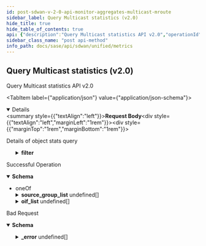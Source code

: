 ```yaml
---
id: post-sdwan-v-2-0-api-monitor-aggregates-multicast-mroute
sidebar_label: Query Multicast statistics (v2.0)
hide_title: true
hide_table_of_contents: true
api: {"description":"Query Multicast statistics API v2.0","operationId":"post-sdwan-v2.0-api-monitor-aggregates-multicast-mroute","requestBody":{"content":{"application/json":{"schema":{"properties":{"end_time":{"format":"date","type":"string"},"filter":{"description":"Filter: Required(error = MULTICAST_QUERY_MISSING_FILTER: Filter field is required) Valid ","properties":{"element":{"description":"Element: Required(error = MULTICAST_QUERY_MISSING_ELEMENT_ID: Element ID is required) ListString(allowDuplicate = true, allowEmpty = true, allowNull = false, length = 0, listMaxSize = 1, error = MULTICAST_QUERY_INVALID_ELEMENT_ID: Provide single valid element ID in filter, noTrim = false, regex = ^[0-9]{1,20}$, required = true) ","items":{"description":"Element","type":"string"},"type":"array"},"group":{"description":"Group: ListIPAddress(bcast = DENY, listMaxSize = 1, error = MULTICAST_MROUTE_QUERY_INVALID_GROUP_IP: Provide single valid group ip in filter, required = false, type = IP) ","items":{"description":"Group","type":"string"},"type":"array"},"site":{"description":"Site: Required(error = MULTICAST_QUERY_MISSING_SITE_ID: Site ID is required) ListString(allowDuplicate = true, allowEmpty = true, allowNull = false, length = 0, listMaxSize = 1, error = MULTICAST_QUERY_INVALID_SITE_ID: Provide single valid site ID in filter, noTrim = false, regex = ^[0-9]{1,20}$, required = true) ","items":{"description":"Site","type":"string"},"type":"array"},"source":{"description":"Source: ListString(allowDuplicate = true, allowEmpty = true, allowNull = false, length = 0, listMaxSize = 1, error = MULTICAST_MROUTE_QUERY_INVALID_SOURCE_IP: Provide single valid source ip in filter, noTrim = false, regex = , required = false) ","items":{"description":"Source","type":"string"},"type":"array"}},"required":["source","site","element"]},"is_active":{"description":"Is Active: Required(error = MULTICAST_MROUTE_QUERY_MISSING_IS_ACTIVE: is_active field is required) ","type":"boolean"},"name":{"description":"Name: Pattern(error = INVALID_FILTER: Schema check failed - Invalid value for param {}, regexp = ^[A-Za-z]+$) ","type":"string"},"start_time":{"format":"date","type":"string"},"type":{"description":"Type: ValidateEnum(enumClass = classOf[MulticastRouteType], error = MULTICAST_MROUTE_QUERY_MISSING_TYPE: type field is either missing or unsupported value is provided, nullAllowed = false) ","enum":["WAN","LAN"],"type":"string"}},"required":["is_active","type","filter"]}}},"description":"Details of object stats query"},"responses":{"200":{"content":{"application/json":{"schema":{"oneOf":[{"properties":{"end_time":{"description":"End Time","type":"string"},"source_group_list":{"description":"Source Group List","items":{"properties":{"flags":{"description":"Flags","type":"string"},"group":{"description":"Group","type":"string"},"incoming_interface":{"description":"Incoming Interface","properties":{"iif":{"description":"Iif","type":"string"},"is_site_interface":{"description":"Is Site Interface","type":"boolean"},"wanpath":{"description":"Wanpath","type":"string"}}},"outgoing_interfaces":{"description":"Outgoing Interfaces","items":{"properties":{"is_site_interface":{"description":"Is Site Interface","type":"boolean"},"oif":{"description":"Oif","type":"string"},"wanpaths":{"description":"Wanpaths","items":{"description":"Wanpaths","type":"string"},"type":"array"}}},"type":"array"},"rx_bytes":{"description":"Rx Bytes","format":"int64","type":"integer"},"rx_packets":{"description":"Rx Packets","format":"int64","type":"integer"},"source":{"description":"Source","type":"string"}}},"type":"array"},"start_time":{"description":"Start Time","type":"string"}}},{"properties":{"end_time":{"description":"End Time","type":"string"},"oif_list":{"description":"Oif List","items":{"properties":{"is_site_interface":{"description":"Is Site Interface","type":"boolean"},"oif":{"description":"Oif","type":"string"},"wanpaths":{"description":"Wanpaths","items":{"properties":{"last_active":{"format":"date","type":"string"},"tx_bytes":{"description":"Tx Bytes","format":"int64","type":"integer"},"tx_packets":{"description":"Tx Packets","format":"int64","type":"integer"},"wanpath":{"description":"Wanpath","type":"string"}}},"type":"array"}}},"type":"array"},"start_time":{"description":"Start Time","type":"string"}}}]}}},"description":"Successful Operation"},"400":{"content":{"application/json":{"example":{"value":{"_error":[{"code":"INVALID_REQUEST_ERROR_0001"},{"code":"MULTICAST_QUERY_MISSING_FILTER"},{"code":"MULTICAST_QUERY_MISSING_ELEMENT_ID"},{"code":"MULTICAST_QUERY_INVALID_ELEMENT_ID"},{"code":"MULTICAST_QUERY_MISSING_SITE_ID"},{"code":"MULTICAST_QUERY_INVALID_SITE_ID"},{"code":"MULTICAST_MROUTE_QUERY_MISSING_IS_ACTIVE"},{"code":"MULTICAST_MROUTE_QUERY_INVALID_SOURCE_IP"},{"code":"MULTICAST_MROUTE_QUERY_INVALID_GROUP_IP"},{"code":"MULTICAST_MROUTE_QUERY_UNSUPPORTED_TIME_FIELDS"},{"code":"MULTICAST_MROUTE_QUERY_MISSING_SOURCE_OR_GROUP"},{"code":"MULTICAST_MROUTE_QUERY_MISSING_TYPE"}]}},"schema":{"properties":{"_error":{"items":{"properties":{"code":{"type":"string"},"message":{"type":"string"}}},"type":"array"}}}}},"description":"Bad Request"}},"tags":["Metrics"],"method":"post","path":"/sdwan/v2.0/api/monitor/aggregates/multicast/mroute","jsonRequestBodyExample":{"end_time":"2022-09-06","filter":{"element":["string"],"group":["string"],"site":["string"],"source":["string"]},"is_active":true,"name":"string","start_time":"2022-09-06","type":"WAN"},"info":{"contact":{},"description":"List of APIs used to retrieve SDWAN metrics such as badnwidth utilization, TCP transaction, application health, application performance, LQM, flows, interface & system metrics.","title":"Metrics","version":"Latest"},"postman":{"name":"Query Multicast statistics (v2.0)","description":{"content":"Query Multicast statistics API v2.0","type":"text/plain"},"url":{"path":["sdwan","v2.0","api","monitor","aggregates","multicast","mroute"],"host":["{{baseUrl}}"],"query":[],"variable":[]},"header":[{"key":"Content-Type","value":"application/json"},{"key":"Accept","value":"application/json"}],"method":"POST","body":{"mode":"raw","raw":"\"\"","options":{"raw":{"language":"json"}}}}}
sidebar_class_name: "post api-method"
info_path: docs/sase/api/sdwan/unified/metrics
---
```



## Query Multicast statistics (v2.0)



Query Multicast statistics API v2.0

<MimeTabs><TabItem label={"application/json"} value={"application/json-schema"}><details style={{}} data-collapsed={false} open={true}><summary style={{"textAlign":"left"}}><strong>Request Body</strong></summary><div style={{"textAlign":"left","marginLeft":"1rem"}}><div style={{"marginTop":"1rem","marginBottom":"1rem"}}>

Details of object stats query

</div></div><ul style={{"marginLeft":"1rem"}}><SchemaItem collapsible={false} name={"end_time"} required={false} schemaDescription={undefined} schemaName={"date"} qualifierMessage={undefined} defaultValue={undefined}></SchemaItem><SchemaItem collapsible={true} className={"schemaItem"}><details style={{}}><summary style={{}}><strong>filter</strong><span style={{"opacity":"0.6"}}> </span></summary><div style={{"marginLeft":"1rem"}}><div style={{"marginTop":".5rem","marginBottom":".5rem"}}>

Filter: Required(error = MULTICAST_QUERY_MISSING_FILTER: Filter field is required) Valid 

</div><SchemaItem collapsible={false} name={"element"} required={true} schemaDescription={"Element: Required(error = MULTICAST_QUERY_MISSING_ELEMENT_ID: Element ID is required) ListString(allowDuplicate = true, allowEmpty = true, allowNull = false, length = 0, listMaxSize = 1, error = MULTICAST_QUERY_INVALID_ELEMENT_ID: Provide single valid element ID in filter, noTrim = false, regex = ^[0-9]{1,20}$, required = true) "} schemaName={"string[]"} qualifierMessage={undefined} defaultValue={undefined}></SchemaItem><SchemaItem collapsible={false} name={"group"} required={false} schemaDescription={"Group: ListIPAddress(bcast = DENY, listMaxSize = 1, error = MULTICAST_MROUTE_QUERY_INVALID_GROUP_IP: Provide single valid group ip in filter, required = false, type = IP) "} schemaName={"string[]"} qualifierMessage={undefined} defaultValue={undefined}></SchemaItem><SchemaItem collapsible={false} name={"site"} required={true} schemaDescription={"Site: Required(error = MULTICAST_QUERY_MISSING_SITE_ID: Site ID is required) ListString(allowDuplicate = true, allowEmpty = true, allowNull = false, length = 0, listMaxSize = 1, error = MULTICAST_QUERY_INVALID_SITE_ID: Provide single valid site ID in filter, noTrim = false, regex = ^[0-9]{1,20}$, required = true) "} schemaName={"string[]"} qualifierMessage={undefined} defaultValue={undefined}></SchemaItem><SchemaItem collapsible={false} name={"source"} required={true} schemaDescription={"Source: ListString(allowDuplicate = true, allowEmpty = true, allowNull = false, length = 0, listMaxSize = 1, error = MULTICAST_MROUTE_QUERY_INVALID_SOURCE_IP: Provide single valid source ip in filter, noTrim = false, regex = , required = false) "} schemaName={"string[]"} qualifierMessage={undefined} defaultValue={undefined}></SchemaItem></div></details></SchemaItem><SchemaItem collapsible={false} name={"is_active"} required={true} schemaDescription={"Is Active: Required(error = MULTICAST_MROUTE_QUERY_MISSING_IS_ACTIVE: is_active field is required) "} schemaName={"boolean"} qualifierMessage={undefined} defaultValue={undefined}></SchemaItem><SchemaItem collapsible={false} name={"name"} required={false} schemaDescription={"Name: Pattern(error = INVALID_FILTER: Schema check failed - Invalid value for param {}, regexp = ^[A-Za-z]+$) "} schemaName={"string"} qualifierMessage={undefined} defaultValue={undefined}></SchemaItem><SchemaItem collapsible={false} name={"start_time"} required={false} schemaDescription={undefined} schemaName={"date"} qualifierMessage={undefined} defaultValue={undefined}></SchemaItem><SchemaItem collapsible={false} name={"type"} required={true} schemaDescription={"Type: ValidateEnum(enumClass = classOf[MulticastRouteType], error = MULTICAST_MROUTE_QUERY_MISSING_TYPE: type field is either missing or unsupported value is provided, nullAllowed = false) "} schemaName={"string"} qualifierMessage={"**Possible values:** [`WAN`, `LAN`]"} defaultValue={undefined}></SchemaItem></ul></details></TabItem></MimeTabs><div><ApiTabs><TabItem label={"200"} value={"200"}><div>

Successful Operation

</div><div><MimeTabs groupId={"mime-type"}><TabItem label={"application/json"} value={"application/json"}><SchemaTabs groupId={"schema-tabs"}><TabItem label={"Schema"} value={"Schema"}><details style={{}} data-collapsed={false} open={true}><summary style={{"textAlign":"left"}}><strong>Schema</strong></summary><div style={{"textAlign":"left","marginLeft":"1rem"}}></div><ul style={{"marginLeft":"1rem"}}><li><div><span className={"badge badge--info"}>oneOf</span><SchemaTabs><TabItem label={"MOD1"} value={"0-item-properties"}><SchemaItem collapsible={false} name={"end_time"} required={false} schemaDescription={"End Time"} schemaName={"string"} qualifierMessage={undefined} defaultValue={undefined}></SchemaItem><SchemaItem collapsible={true} className={"schemaItem"}><details style={{}}><summary style={{}}><strong>source_group_list</strong><span style={{"opacity":"0.6"}}> undefined[]</span></summary><div style={{"marginLeft":"1rem"}}><div style={{"marginTop":".5rem","marginBottom":".5rem"}}>

Source Group List

</div><SchemaItem collapsible={false} name={"flags"} required={false} schemaDescription={"Flags"} schemaName={"string"} qualifierMessage={undefined} defaultValue={undefined}></SchemaItem><SchemaItem collapsible={false} name={"group"} required={false} schemaDescription={"Group"} schemaName={"string"} qualifierMessage={undefined} defaultValue={undefined}></SchemaItem><SchemaItem collapsible={true} className={"schemaItem"}><details style={{}}><summary style={{}}><strong>incoming_interface</strong><span style={{"opacity":"0.6"}}> </span></summary><div style={{"marginLeft":"1rem"}}><div style={{"marginTop":".5rem","marginBottom":".5rem"}}>

Incoming Interface

</div><SchemaItem collapsible={false} name={"iif"} required={false} schemaDescription={"Iif"} schemaName={"string"} qualifierMessage={undefined} defaultValue={undefined}></SchemaItem><SchemaItem collapsible={false} name={"is_site_interface"} required={false} schemaDescription={"Is Site Interface"} schemaName={"boolean"} qualifierMessage={undefined} defaultValue={undefined}></SchemaItem><SchemaItem collapsible={false} name={"wanpath"} required={false} schemaDescription={"Wanpath"} schemaName={"string"} qualifierMessage={undefined} defaultValue={undefined}></SchemaItem></div></details></SchemaItem><SchemaItem collapsible={true} className={"schemaItem"}><details style={{}}><summary style={{}}><strong>outgoing_interfaces</strong><span style={{"opacity":"0.6"}}> undefined[]</span></summary><div style={{"marginLeft":"1rem"}}><div style={{"marginTop":".5rem","marginBottom":".5rem"}}>

Outgoing Interfaces

</div><SchemaItem collapsible={false} name={"is_site_interface"} required={false} schemaDescription={"Is Site Interface"} schemaName={"boolean"} qualifierMessage={undefined} defaultValue={undefined}></SchemaItem><SchemaItem collapsible={false} name={"oif"} required={false} schemaDescription={"Oif"} schemaName={"string"} qualifierMessage={undefined} defaultValue={undefined}></SchemaItem><SchemaItem collapsible={false} name={"wanpaths"} required={false} schemaDescription={"Wanpaths"} schemaName={"string[]"} qualifierMessage={undefined} defaultValue={undefined}></SchemaItem></div></details></SchemaItem><SchemaItem collapsible={false} name={"rx_bytes"} required={false} schemaDescription={"Rx Bytes"} schemaName={"int64"} qualifierMessage={undefined} defaultValue={undefined}></SchemaItem><SchemaItem collapsible={false} name={"rx_packets"} required={false} schemaDescription={"Rx Packets"} schemaName={"int64"} qualifierMessage={undefined} defaultValue={undefined}></SchemaItem><SchemaItem collapsible={false} name={"source"} required={false} schemaDescription={"Source"} schemaName={"string"} qualifierMessage={undefined} defaultValue={undefined}></SchemaItem></div></details></SchemaItem><SchemaItem collapsible={false} name={"start_time"} required={false} schemaDescription={"Start Time"} schemaName={"string"} qualifierMessage={undefined} defaultValue={undefined}></SchemaItem></TabItem><TabItem label={"MOD2"} value={"1-item-properties"}><SchemaItem collapsible={false} name={"end_time"} required={false} schemaDescription={"End Time"} schemaName={"string"} qualifierMessage={undefined} defaultValue={undefined}></SchemaItem><SchemaItem collapsible={true} className={"schemaItem"}><details style={{}}><summary style={{}}><strong>oif_list</strong><span style={{"opacity":"0.6"}}> undefined[]</span></summary><div style={{"marginLeft":"1rem"}}><div style={{"marginTop":".5rem","marginBottom":".5rem"}}>

Oif List

</div><SchemaItem collapsible={false} name={"is_site_interface"} required={false} schemaDescription={"Is Site Interface"} schemaName={"boolean"} qualifierMessage={undefined} defaultValue={undefined}></SchemaItem><SchemaItem collapsible={false} name={"oif"} required={false} schemaDescription={"Oif"} schemaName={"string"} qualifierMessage={undefined} defaultValue={undefined}></SchemaItem><SchemaItem collapsible={true} className={"schemaItem"}><details style={{}}><summary style={{}}><strong>wanpaths</strong><span style={{"opacity":"0.6"}}> undefined[]</span></summary><div style={{"marginLeft":"1rem"}}><div style={{"marginTop":".5rem","marginBottom":".5rem"}}>

Wanpaths

</div><SchemaItem collapsible={false} name={"last_active"} required={false} schemaDescription={undefined} schemaName={"date"} qualifierMessage={undefined} defaultValue={undefined}></SchemaItem><SchemaItem collapsible={false} name={"tx_bytes"} required={false} schemaDescription={"Tx Bytes"} schemaName={"int64"} qualifierMessage={undefined} defaultValue={undefined}></SchemaItem><SchemaItem collapsible={false} name={"tx_packets"} required={false} schemaDescription={"Tx Packets"} schemaName={"int64"} qualifierMessage={undefined} defaultValue={undefined}></SchemaItem><SchemaItem collapsible={false} name={"wanpath"} required={false} schemaDescription={"Wanpath"} schemaName={"string"} qualifierMessage={undefined} defaultValue={undefined}></SchemaItem></div></details></SchemaItem></div></details></SchemaItem><SchemaItem collapsible={false} name={"start_time"} required={false} schemaDescription={"Start Time"} schemaName={"string"} qualifierMessage={undefined} defaultValue={undefined}></SchemaItem></TabItem></SchemaTabs></div></li></ul></details></TabItem><TabItem label={"Example (from schema)"} value={"Example (from schema)"}><ResponseSamples responseExample={"{\n  \"end_time\": \"string\",\n  \"source_group_list\": [\n    {\n      \"flags\": \"string\",\n      \"group\": \"string\",\n      \"incoming_interface\": {\n        \"iif\": \"string\",\n        \"is_site_interface\": true,\n        \"wanpath\": \"string\"\n      },\n      \"outgoing_interfaces\": [\n        {\n          \"is_site_interface\": true,\n          \"oif\": \"string\",\n          \"wanpaths\": [\n            \"string\"\n          ]\n        }\n      ],\n      \"rx_bytes\": 0,\n      \"rx_packets\": 0,\n      \"source\": \"string\"\n    }\n  ],\n  \"start_time\": \"string\"\n}"} language={"json"}></ResponseSamples></TabItem></SchemaTabs></TabItem></MimeTabs></div></TabItem><TabItem label={"400"} value={"400"}><div>

Bad Request

</div><div><MimeTabs groupId={"mime-type"}><TabItem label={"application/json"} value={"application/json"}><SchemaTabs groupId={"schema-tabs"}><TabItem label={"Schema"} value={"Schema"}><details style={{}} data-collapsed={false} open={true}><summary style={{"textAlign":"left"}}><strong>Schema</strong></summary><div style={{"textAlign":"left","marginLeft":"1rem"}}></div><ul style={{"marginLeft":"1rem"}}><SchemaItem collapsible={true} className={"schemaItem"}><details style={{}}><summary style={{}}><strong>_error</strong><span style={{"opacity":"0.6"}}> undefined[]</span></summary><div style={{"marginLeft":"1rem"}}><SchemaItem collapsible={false} name={"code"} required={false} schemaDescription={undefined} schemaName={"string"} qualifierMessage={undefined} defaultValue={undefined}></SchemaItem><SchemaItem collapsible={false} name={"message"} required={false} schemaDescription={undefined} schemaName={"string"} qualifierMessage={undefined} defaultValue={undefined}></SchemaItem></div></details></SchemaItem></ul></details></TabItem><TabItem label={"Example (from schema)"} value={"Example (from schema)"}><ResponseSamples responseExample={"{\n  \"_error\": [\n    {\n      \"code\": \"string\",\n      \"message\": \"string\"\n    }\n  ]\n}"} language={"json"}></ResponseSamples></TabItem><TabItem label={"Example"} value={"Example"}><ResponseSamples responseExample={"{\n  \"value\": {\n    \"_error\": [\n      {\n        \"code\": \"INVALID_REQUEST_ERROR_0001\"\n      },\n      {\n        \"code\": \"MULTICAST_QUERY_MISSING_FILTER\"\n      },\n      {\n        \"code\": \"MULTICAST_QUERY_MISSING_ELEMENT_ID\"\n      },\n      {\n        \"code\": \"MULTICAST_QUERY_INVALID_ELEMENT_ID\"\n      },\n      {\n        \"code\": \"MULTICAST_QUERY_MISSING_SITE_ID\"\n      },\n      {\n        \"code\": \"MULTICAST_QUERY_INVALID_SITE_ID\"\n      },\n      {\n        \"code\": \"MULTICAST_MROUTE_QUERY_MISSING_IS_ACTIVE\"\n      },\n      {\n        \"code\": \"MULTICAST_MROUTE_QUERY_INVALID_SOURCE_IP\"\n      },\n      {\n        \"code\": \"MULTICAST_MROUTE_QUERY_INVALID_GROUP_IP\"\n      },\n      {\n        \"code\": \"MULTICAST_MROUTE_QUERY_UNSUPPORTED_TIME_FIELDS\"\n      },\n      {\n        \"code\": \"MULTICAST_MROUTE_QUERY_MISSING_SOURCE_OR_GROUP\"\n      },\n      {\n        \"code\": \"MULTICAST_MROUTE_QUERY_MISSING_TYPE\"\n      }\n    ]\n  }\n}"} language={"json"}></ResponseSamples></TabItem></SchemaTabs></TabItem></MimeTabs></div></TabItem></ApiTabs></div>
      
